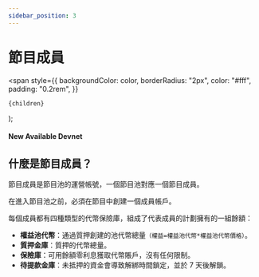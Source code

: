 ```yaml
---
sidebar_position: 3
---
```


# 節目成員

  <span
    style={{
      backgroundColor: color,
      borderRadius: "2px",
      color: "#fff",
      padding: "0.2rem",
    }}
  >
    {children}
  </span>
);

#### New Available <Highlight color="#25c2a0">Devnet</Highlight>

## 什麼是節目成員？

節目成員是節目池的運營帳號，一個節目池對應一個節目成員。

在進入節目池之前，必須在節目中創建一個成員帳戶。

每個成員都有四種類型的代幣保險庫，組成了代表成員的計劃擁有的一組餘額：

* **權益池代幣**：通過質押創建的池代幣總量`（權益=權益池代幣*權益池代幣價格）`。
* **質押金庫**：質押的代幣總量。
* **保險庫**：可用餘額零利息獲取代幣賬戶，沒有任何限制。
* **待提款金庫**：未抵押的資金會導致解綁時間鎖定，並於 7 天後解鎖。
